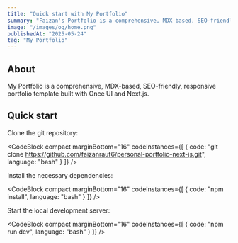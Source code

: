 ```yaml
---
title: "Quick start with My Portfolio"
summary: "Faizan's Portfolio is a comprehensive, MDX-based, SEO-friendly, responsive portfolio template built with Once UI and Next.js."
image: "/images/og/home.png"
publishedAt: "2025-05-24"
tag: "My Portfolio"
---
```


## About

My Portfolio is a comprehensive, MDX-based, SEO-friendly, responsive portfolio template built with Once UI and Next.js.

## Quick start

Clone the git repository:

<CodeBlock compact marginBottom="16" codeInstances={[
  {
    code: "git clone https://github.com/faizanrauf6/personal-portfolio-next-js.git",
    language: "bash"
  }
]} />

Install the necessary dependencies:

<CodeBlock compact marginBottom="16" codeInstances={[
  {
    code: "npm install",
    language: "bash"
  }
]} />

Start the local development server:

<CodeBlock compact marginBottom="16" codeInstances={[
  {
    code: "npm run dev",
    language: "bash"
  }
]} />